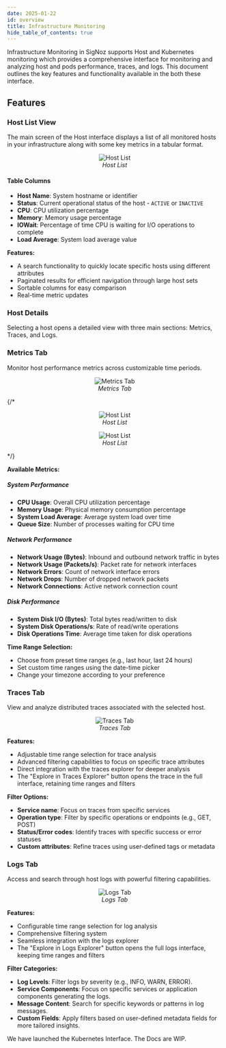 ```yaml
---
date: 2025-01-22
id: overview
title: Infrastructure Monitoring 
hide_table_of_contents: true
---
```


Infrastructure Monitoring in SigNoz supports Host and Kubernetes monitoring which provides a comprehensive interface for monitoring and analyzing host and pods performance, traces, and logs. This document outlines the key features and functionality available in the both these interface.

<GetStartedInfrastructureMonitoring variant="showcase" />


## Features

<Tabs>

<TabItem value="Host" label="Host Interface" default>

### Host List View

The main screen of the Host interface displays a list of all monitored hosts in your infrastructure along with some key metrics in a tabular format.

<figure data-zoomable align='center'>
    <img className="box-shadowed-image" src="/img/docs/infrastructure-monitoring/hosts-list.webp" alt="Host List"/>
    <figcaption><i>Host List</i></figcaption>
</figure>

#### Table Columns

- **Host Name**: System hostname or identifier
- **Status**: Current operational status of the host - `ACTIVE` or `INACTIVE`
- **CPU**: CPU utilization percentage
- **Memory**: Memory usage percentage
- **IOWait**: Percentage of time CPU is waiting for I/O operations to complete
- **Load Average**: System load average value 

**Features:**
- A search functionality to quickly locate specific hosts using different attributes
- Paginated results for efficient navigation through large host sets
- Sortable columns for easy comparison
- Real-time metric updates

### Host Details

Selecting a host opens a detailed view with three main sections: Metrics, Traces, and Logs.

### Metrics Tab

Monitor host performance metrics across customizable time periods.

<figure data-zoomable align='center'>
    <img className="box-shadowed-image" src="/img/docs/infrastructure-monitoring/host-metrics-details.webp" alt="Metrics Tab"/>
    <figcaption><i>Metrics Tab</i></figcaption>
</figure>

{/* <figure data-zoomable align='center'>
    <img className="box-shadowed-image" src="/img/docs/infrastructure-monitroring/.webp" alt="Host List"/>
    <figcaption><i>Host List </i></figcaption>
</figure>

<figure data-zoomable align='center'>
    <img className="box-shadowed-image" src="/img/docs/infrastructure-monitroring/.webp" alt="Host List"/>
    <figcaption><i>Host List </i></figcaption>
</figure> */}

**Available Metrics:**

##### System Performance
- **CPU Usage**: Overall CPU utilization percentage
- **Memory Usage**: Physical memory consumption percentage
- **System Load Average**: Average system load over time
- **Queue Size**: Number of processes waiting for CPU time

##### Network Performance
- **Network Usage (Bytes)**: Inbound and outbound network traffic in bytes
- **Network Usage (Packets/s)**: Packet rate for network interfaces
- **Network Errors**: Count of network interface errors
- **Network Drops**: Number of dropped network packets
- **Network Connections**: Active network connection count

##### Disk Performance
- **System Disk I/O (Bytes)**: Total bytes read/written to disk
- **System Disk Operations/s**: Rate of read/write operations
- **Disk Operations Time**: Average time taken for disk operations

**Time Range Selection:**
- Choose from preset time ranges (e.g., last hour, last 24 hours)
- Set custom time ranges using the date-time picker
- Change your timezone according to your preference

### Traces Tab

View and analyze distributed traces associated with the selected host.

<figure data-zoomable align='center'>
    <img className="box-shadowed-image" src="/img/docs/infrastructure-monitoring/host-traces-details.webp" alt="Traces Tab"/>
    <figcaption><i>Traces Tab</i></figcaption>
</figure>

**Features:**
- Adjustable time range selection for trace analysis
- Advanced filtering capabilities to focus on specific trace attributes
- Direct integration with the traces explorer for deeper analysis
- The "Explore in Traces Explorer" button opens the trace in the full interface, retaining time ranges and filters

**Filter Options:**
- **Service name**: Focus on traces from specific services
- **Operation type**: Filter by specific operations or endpoints (e.g., GET, POST)
- **Status/Error codes**: Identify traces with specific success or error statuses
- **Custom attributes**: Refine traces using user-defined tags or metadata

### Logs Tab

Access and search through host logs with powerful filtering capabilities.

<figure data-zoomable align='center'>
    <img className="box-shadowed-image" src="/img/docs/infrastructure-monitoring/host-logs-details.webp" alt="Logs Tab"/>
    <figcaption><i>Logs Tab</i></figcaption>
</figure>

**Features:**
- Configurable time range selection for log analysis
- Comprehensive filtering system
- Seamless integration with the logs explorer
- The "Explore in Logs Explorer" button opens the full logs interface, keeping time ranges and filters

**Filter Categories:**
- **Log Levels**: Filter logs by severity (e.g., INFO, WARN, ERROR).
- **Service Components**: Focus on specific services or application components generating the logs.
- **Message Content**: Search for specific keywords or patterns in log messages.
- **Custom Fields**: Apply filters based on user-defined metadata fields for more tailored insights.

</TabItem>

<TabItem value="Kubernetes" label="Kubernetes Interface" default>

We have launched the Kubernetes Interface. The Docs are WIP.

</TabItem>

</Tabs>

